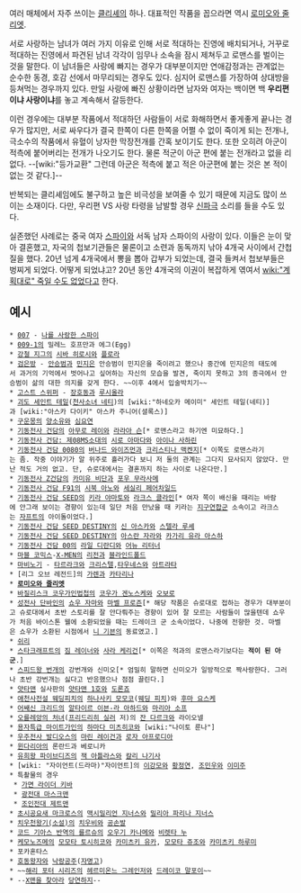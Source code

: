 여러 매체에서 자주 쓰이는 [[클리셰]]의 하나. 대표적인 작품을 꼽으라면 역시 [[로미오와 줄리엣]]. 

서로 사랑하는 남녀가 여러 가지 이유로 인해 서로 적대하는 진영에 배치되거나, 거꾸로 적대하는 진영에서 파견된 남녀 각각이 임무나 소속을 잠시 제쳐두고 로맨스를 벌이는 것을 말한다. 이 남녀들은 사랑에 빠지는 경우가 대부분이지만 연애감정과는 관계없는 순수한 동경, 호감 선에서 마무리되는 경우도 있다. 심지어 로맨스를 가장하여 상대방을 등쳐먹는 경우까지 있다. 만일 사랑에 빠진 상황이라면 남자와 여자는 백이면 백 '''우리편이냐 사랑이냐'''를 놓고 계속해서 갈등한다.

이런 경우에는 대부분 작품에서 적대하던 사람들이 서로 화해하면서 좋게좋게 끝나는 경우가 많지만, 서로 싸우다가 결국 한쪽이 다른 한쪽을 어쩔 수 없이 죽이게 되는 전개나, 극소수의 작품에서 유혈이 낭자한 막장전개를 간혹 보이기도 한다. 또한 오히려 아군이 적측에 붙어버리는 전개가 나오기도 한다. 물론 적군이 아군 편에 붙는 전개라고 없을 리 없다. --[wiki:"등가교환" 그런데 아군은 적측에 붙고 적은 아군편에 붙는 것은 본 적이 없는 것 같다.]--

반복되는 클리셰임에도 불구하고 높은 비극성을 보여줄 수 있기 때문에 지금도 많이 쓰이는 소재이다. 다만, 우리편 VS 사랑 타령을 남발할 경우 [[신파극]] 소리를 들을 수도 있다.

실존했던 사례로는 중국 여자 [[스파이]]와 서독 남자 스파이의 사랑이 있다. 이들은 눈이 맞아 결혼했고, 자국의 첩보기관들은 물론이고 소련과 동독까지 낚아 4개국 사이에서 간첩질을 했다. 20년 넘게 4개국에서 뽕을 뽑아 갑부가 되었는데, 결국 들켜서 첩보부들은 벙찌게 되었다. 어떻게 되었냐고? 20년 동안 4개국의 이권이 복잡하게 엮여서 [[wiki:"계획대로" 죽일 수도 없었다]]고 한다.

== 예시 ==
 * [[007]] - [[나를 사랑한 스파이]]
 * [[009-1]]의 밀레느 호프만과 에그(Egg)
 * [[강철 지그]]의 [[시바 히로시]]와 [[플로라]]
 * [[검은방]] - [[안승범]]과 [[민지은]] 안승범이 민지은을 죽이려고 했으나 중간에 민지은의 태도에서 과거의 기억에서 벗어나고 싶어하는 자신의 모습을 발견, 죽이지 못하고 3의 종극에서 안승범이 삶의 대한 의지를 갖게 한다. ~~이후 4에서 입술박치기~~
 * [[고스트 스위퍼]] - [[장호동]]과 [[루시올라]]
 * [[괴도 세인트 테일]]([[천사소녀 네티]])의 [wiki:"하네오카 메이미" 세인트 테일(네티)]과 [wiki:"아스카 다이키" 아스카 주니어(셜록스)]
 * [[구운몽]]의 [[양소유]]와 [[심요연]]
 * [[기동전사 건담]]의 [[아무로 레이]]와 [[라라아 슨]][* 로맨스라고 하기엔 미묘하다.]
 * [[기동전사 건담: 제08MS소대]]의 [[시로 아마다]]와 [[아이나 사하린]]
 * [[기동전사 건담 0080]]의 [[버나드 와이즈먼]]과 [[크리스티나 맥켄지]][* 이쪽도 로맨스라기는 좀. 작중 이야기가 알 위주로 흘러가다 보니 저 둘의 관계는 그다지 묘사되지 않았다. 만난 적도 거의 없고. 단, 슈로대에서는 결혼까지 하는 사이로 나온다만.] 
 * [[기동전사 Z건담]]의 [[카미유 비단]]과 [[포우 무라사메]]
 * [[기동전사 건담 F91]]의 [[시북 아노]]와 [[세실리 페어차일드]]
 * [[기동전사 건담 SEED]]의 [[키라 야마토]]와 [[라크스 클라인]][* 여자 쪽이 배신을 때리는 바람에 안그래 보이는 경향이 있는데 일단 처음 만났을 때 키라는 [[지구연합]]군 소속이고 라크스는 [[자프트]]의 아이돌이었다.] 
 * [[기동전사 건담 SEED DESTINY]]의 [[신 아스카]]와 [[스텔라 루셰]]
 * [[기동전사 건담 SEED DESTINY]]의 [[아스란 자라]]와 [[카가리 유라 아스하]]
 * [[기동전사 건담 00]]의 [[라일 디란디]]와 [[어뉴 리터너]]
 * [[마블 코믹스]]-[[X-MEN]]의 [[리전(마블 코믹스)|리전]]과 [[블라인드폴드]]
 * [[마비노기]] - [[타르라크]]와 [[크리스텔]],[[타우네스]]와 [[아트라타]]
 * [리그 오브 레전드]의 [[가렌(리그 오브 레전드)|가렌]]과 [[카타리나(리그 오브 레전드)|카타리나]]
 * '''[[로미오와 줄리엣]]'''
 * [[바질리스크 코우가인법첩]]의 [[코우가 겐노스케]]와 [[오보로]]
 * [[성전사 단바인]]의 [[쇼우 자마]]와 [[마벨 프로즌]][* 해당 작품은 슈로대로 접하는 경우가 대부분이고 슈로대에서 초반 스토리를 잘 안다뤄주는 경향이 있어 잘 모르는 사람들이 많을텐데 쇼우가 처음 바이스톤 웰에 소환되었을 때는 드레이크 군 소속이었다. 나중에 전향한 것. 마벨은 쇼우가 소환된 시점에서 [[니 기븐]]의 동료였고.]
 * [[쉬리]]
 * [[스타크래프트]]의 [[짐 레이너]]와 [[사라 케리건]][* 이쪽은 적과의 로맨스라기보다는 '''적이 된 아군'''.]
 * [[스피드왕 번개]]의 강번개와 신미오[* 엄밀히 말하면 신미오가 일방적으로 짝사랑한다. 그러나 초반 강번개는 싫다고 반응했으나 점점 끌린다.]
 * [[얏타맨]] 실사판의 [[얏타맨 1호]]와 [[도론죠]]
 * [[애천사전설 웨딩피치]]의 [[하나사키 모모코]]([[웨딩 피치]])와 [[후마 요스케]]
 * [[어쌔신 크리드]]의 [[알타이르 이븐-라 아하드]]와 [[마리아 소프]]
 * [[오를레앙의 처녀]]([[프리드리히 실러]] 저)의 [[잔 다르크]]와 라이오넬
 * [[용자특급 마이트가인]]의 [[하마다 미츠히코]]와 [wiki:"나이토 룬나"]
 * [[우주전사 발디오스]]의 [[마린 레이건]]과 [[로자 아프로디아]]
 * [[윈다리아]]의 론란드과 베로니카
 * [[유희왕 파이브디즈]]의 [[잭 아틀라스]]와 [[칼리 나기사]]
 * [wiki: "자이언트(드라마)"자이언트]의 [[이강모]]와 [[황정연]], [[조민우]]와 [[이미주]]
 * 특촬물의 경우 
  * [[가면 라이더 키바]]
  * [[광전대 마스크맨]]
  * [[조인전대 제트맨]]
 * [[초시공요새 마크로스]]의 [[맥시밀리언 지너스]]와 [[밀리아 파리나 지너스]]
 * [[치우천왕기(소설)]]의 [[치우비]]와 [[공손발]]
 * [[코드 기아스 반역의 를르슈]]의 [[오우기 카나메]]와 [[비렛타 누]]
 * [[케모노즈메]]의 [[모모타 토시히코]]와 [[카미츠키 유카]], [[모모타 쥬조]]와 [[카미츠키 하루미]]
 * 포카혼타스
 * [[호동왕자]]와 [[낙랑공주]]([[자명고]])
 * ~~[[해리 포터 시리즈]]의 [[헤르미온느 그레인저]]와 [[드레이코 말포이]]~~
 * --[[X맨을 찾아라]] [[당연하지]]--
